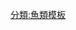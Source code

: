 {{Navbox with collapsible groups
| name = 節甲魚目
| title = [[節甲魚目]]
| state = {{{state|expanded}}}
| selected = {{{1|}}}
| bodyclass = hlist

| group1 = {{Nobold|{{Small|
* 界: [[動物界]]
* 門: [[脊索動物門]]
* 亞門: [[脊椎動物亞門]]
* 下門: [[有頷下門]]
* 綱：[[盾皮魚綱]]
}}}}
| list1 =
  {{Navbox|subgroup
  | group1 = [[有頜下門]]
  | list1 =
    {{Navbox|subgroup
    | list1 =
** 參見[[Template:有頜下門|有頜下門]]
    | group2 = [[盾皮魚綱]]
    | list2 =
      {{Navbox|subgroup
      | list1 =
** 參見[[Template:Placodermi|盾皮魚綱]]
      | group2 = [[節甲魚目]]
      | list2 =
** 見下文↓
      }}
    }}
  }}

| group2 = [[節甲魚目]]
| abbr2 = Ar.
| image2 = [[File:Actinolepis tuberculata.jpg|120px|''Actinolepis tuberculata'']]
| list2 = 
  {{Navbox|subgroup
  | group1 = {{le|輻紋魚亞目|Actinolepidoidei}}<sup><small> {{nowrap|([[並系群]])}}</small></sup>
  | list1 =
    {{Navbox|subgroup
    | list1 =
* {{le|Aethaspis}}
* {{le|Aleosteus}}
* {{le|Anarthraspis}}
* {{le|Baringaspis}}
* {{le|Bryantolepis}}
* {{le|Erikaspis}}
* {{le|Eskimaspis}}
* {{le|Heightingtonaspis}}
* {{le|Kujdanowiaspis}}
* {{le|Lataspis}}
* {{le|Lehmanosteus}}
* {{le|Mediaspis}}
* {{le|Proaethaspis}}
* {{le|Sigaspis}}
* {{le|Simblaspis}}
    | group2 = {{le|輻紋魚科|Actinolepidae}}<sup> {{nowrap|<small>([[並系群]])</small>}}</sup>
    | list2 =
* {{le|輻紋魚屬|Actinolepis (placoderm)}}
* {{le|Ailuracantha}}
* {{le|Bollandaspis}}
* {{le|斯氏魚屬|Szeaspis}}
    | group3 = {{le|南極盾魚科|Antarctaspidae}}<sup> {{nowrap|<small>([[並系群]])</small>}}</sup>
    | list3 =
* {{le|南極盾魚屬|Antarctaspis}}
* {{le|Qataraspis}}
* {{le|郁江魚屬|Yujiangolepis}}
* {{le|坡塘魚屬|Potangaspis}}
    | group4 = [[葉鱗魚目]]
    | list4 =
* {{le|南方葉鱗魚屬|Austrophyllolepis}}
* {{le|Cowralepis}}
* {{le|Gavinaspis}}
* {{le|葉鱗魚屬|Phyllolepis}}
* {{le|Placolepis}}
    | group5 = {{le|烏塔古納魚科|Wuttagoonaspidae}}
    | list5 =
* {{le|烏塔古納魚屬|Wuttagoonaspis}}
* {{le|彝民魚屬|Yiminaspis}}
    }}
  | group2 =  {{nowrap|{{le|菲里克特魚亞目|Phlyctaenioidei}}<sup><small> ([[並系群]])</small></sup>}}
  | list2 =
    {{Navbox|subgroup
    | list1 =
* {{le|Dicksonosteus}}
    | group2 = {{le|菲里克特魚科|Phlyctaeniidae}}
    | list2 =
* {{le|Aggeraspis}}
* {{le|Cartieraspis}}
* {{le|Diadsomaspis}}
* {{le|Elegantaspis}}
* {{le|新菲里克特魚屬|Neophlyctaenius}}
* {{le|Pageauaspis}}
* {{le|菲里克特魚屬|Phlyctaenius}}
    | group3 = {{le|窄鱗魚科|Arctolepididae}}
    | list3 =
* {{le|窄鱗魚屬|Arctolepis}}
* {{le|Heintzosteus}}
* {{le|Huginaspis}}
* [[中華貴州魚|貴州魚屬]]
    | group4 = {{le|格陵蘭魚科|Groenlandaspididae}}
    | list4 =
* {{le|非洲魚屬|Africanaspis}}
* {{le|Boomeraspis}}
* {{le|格陵蘭魚屬|Groenlandaspis}}
* {{le|Mithakaspis}}
* {{le|Mulgaspis}}
* {{le|Tiaraspis}}
* {{le|Turrisaspis}}
    | group5 = {{le|威氏魚科|Williamsaspididae}}
    | list5 =
* {{le|Elvaspis}}
* {{le|威氏魚屬|Williamsaspis}}
    }}
  | group3 = {{le|短胸魚亞目|Brachythoraci}}
  | list3 =
**見下文↓
  }}

| group3 = {{le|短胸魚亞目|Brachythoraci}}
| abbr3 = B.
| image3 = [[File:C cuspidatus.png|140px|''Coccosteus cuspidatus'']]
| list3 =
  {{Navbox|subgroup
  | group1 = {{le|短胸魚亞目|Brachythoraci|短<br>胸<br>魚<br>亞<br>目}}
  | list1 =
    {{Navbox|subgroup
    | list1 =
      {{Navbox|subgroup
      | list1 =
* {{le|Antineosteus}}
* {{le|Gemuendenaspis}}
* {{le|Maideria}}
      | group2 = {{le|Holonematidae}}
      | list2 =
* {{le|Artesonema}}
* {{le|Belemnacanthus}}
* {{le|Bimbianga}}
* {{le|Deirosteus}}
* {{le|Deveonema}}
* {{le|Gyroplacosteus}}
* {{le|Holonema}}
* {{le|Megaloplax}}
* {{le|Rhenonema}}
* {{le|Tropidosteus}}
* {{le|Tropinema}}
      | group3 = {{le|Homosteidae}}
      | list3 =
        {{Navbox|subgroup
        | list1 =
* {{le|Angarichthys}}
* {{le|Cathlesichthys}}
* {{le|Dhanguura}}
* {{le|Euleptaspis}}
* {{le|Luetkeichthys}}
        | group2 = {{le|Migmatocephala}}
        | list2 =
* {{le|Antineosteus}}
* {{le|Atlantidosteus}}
* {{le|Homosteus}}
* {{le|Taemasosteus}}
* {{le|Tityosteus}}
        }}
      | group4 = {{le|巴坎魚科|Buchanosteidae}}
      | list4 =
* {{le|砂魚屬|Arenipiscis}}
* {{le|巴坎魚屬|Buchanosteus}}
* {{le|Burrinjucosteus}}
* {{le|Errolosteus}}
* {{le|古拉丁魚屬|Goodradigbeeon}}
* {{le|副巴坎魚屬|Parabuchanosteus}}
* {{le|Toombsosteus}}
* {{le|Uralosteus}}
      }}
    | group2 = {{le|真短胸魚類|Eubrachythoraci|真<br>短<br>胸<br>魚<br>類}}
    | list2 =
      {{Navbox|subgroup
      | group1 = {{le|粒骨魚類|Coccosteomorphi|粒<br>骨<br>魚<br>類}}
      | list1 =
        {{Navbox|subgroup
        | list1 =
* {{le|Incisoscutum}}
        | group2 = {{le|Camuropiscidae}}
        | list2 =
* {{le|Camuropiscis}}
* {{le|Fallacosteus}}
* {{le|Latocamurus}}
* {{le|Simosteus}}
* {{le|羅佛魚屬|Rolfosteus}}
* {{le|Tubonasus}}
        | group3 = {{le|粒骨魚科|Coccosteidae}}
        | list3 =
* {{le|Belgiosteus}}
* {{le|Clarkeosteus}}
* {{le|粒骨魚屬|Coccosteus}}
* {{le|Dickosteus}}
* {{le|舊城魚屬|Jiuchengia}}
* {{le|利沃魚屬|Livosteus}}
* {{le|Millerosteus}}
* {{le|原霸魚屬|Protitanichthys}}
* {{le|Watsonosteus}}
        | group4 = {{le|Plourdosteidae}}
        | list4 =
* {{le|Compagopiscis}}
* {{le|Gogopiscis}}
* {{le|Kimberleyichthys}}?
* {{le|Leptodontichthys}}
* {{le|Menamaraspis}}
* {{le|Plourdosteus}}
        | group5 = {{le|托羅魚科|Torosteidae}}
        | list5 =
* {{le|Eldenosteus}}
* {{le|哈里圖姆斯魚屬|Harrytoombsia}}
* {{le|托羅魚屬|Torosteus}}
        }}
      | list2 =
        {{Navbox|subgroup
        | group1 = {{le|厚甲魚類|Pachyosteomorphi}}
        | list1 =
**見下文↓
        }}
      }}
    }}
  }}

| group4 = {{le|厚甲魚類|Pachyosteomorphi}}
| abbr4 = P.
| image4 = [[File:202010 Dunkleosteus telleri.svg|120px|''Dunkleosteus telleri'']]
| list4 =
  {{Navbox|subgroup
  | group1 = {{le|厚甲魚類|Pachyosteomorphi|厚<br>甲<br>魚<br>類}}
  | list1 =
    {{Navbox|subgroup
    | list1 =
      {{Navbox|subgroup
      | list1 =
* {{le|Leptosteus}}
* {{le|Rachiosteus}}
      | group2 = {{le|Brachydeiridae}}
      | list2 =
* {{le|Brachydeirus}}
* {{le|Oxyosteus}}
* {{le|Synauchenia}}
      | group3 = {{le|鄧氏魚總科|Dunkleosteoidea}}
      | list3 =
        {{Navbox|subgroup
        | list1 =
* {{le|Westralichthys}}
        | group2 = {{le|盤溪魚科|Panxiosteidae}}
        | list2 =
* {{le|Janiosteus}}
* {{le|Kimberleyichthys}}?
* {{le|盤溪魚屬|Panxiosteus}}
* {{le|普爾德魚屬|Plourdosteus}}?
        | group3 = [[鄧氏魚科]]
        | list3 =
* [[邓氏鱼属|鄧氏魚屬]]
* [[伊斯特盾皮魚|伊斯曼魚屬]]
* {{le|Golshanichthys}}
* {{le|Herasmius}}
* [[异骨鱼属|異骨魚屬]]
* {{le|Hussakofia}}
* [[江油鱼属|江油魚屬]]
* [[香水魚屬]]
* [[尹氏鱼属|尹氏魚屬]]
        }}
      }}
    | group2 = {{le|缺棘短胸魚類|Aspinothoracidi|缺<br>棘<br>短<br>胸<br>魚<br>類}}
    | list2 =
      {{Navbox|subgroup
      | list1 =
* {{le|邦加特魚屬|Bungartius}}
* {{le|Erromenosteus}}
* {{le|Hadrosteus}}
* {{le|霸魚屬|Titanichthys}}
      | group2 = [[恐魚科]]<sup> {{nowrap|<small>([[並系群]])</small>}}</sup>
      | list2 =
* {{le|布倫頓魚屬|Bruntonichthys}}
* {{le|布勒魚屬|Bullerichthys}}
* {{le|恐魚屬|Dinichthys}}
* {{le|原霸魚屬|Protitanichthys}}
* {{le|鱗頜魚屬|Squamatognathus}}
* {{le|海恩茲魚屬|Heintzichthys}}
      | group3 = {{le|Mylostomatidae}}
      | list3 =
* {{le|Dinomylostoma}}
* {{le|Kendrickichthys}}
* {{le|Mylostoma}}
* {{le|Tafilalichthys}}
      | group4 = {{le|月骨魚科|Selenosteidae}}
      | list4 =
* {{le|Braunosteus}}
* {{le|龍口魚屬|Draconichthys}}
* {{le|Enseosteus}}
* {{le|Gymnotrachelus}}
* {{le|Melanosteus}}
* {{le|Microsteus}}
* {{le|Pachyosteus}}
* {{le|Paramylostoma}}
* {{le|瘤骨魚屬|Phymosteus}}
* {{le|Rhinosteus}}
* {{le|月骨魚屬|Selenosteus}}
* {{le|Stenosteus}}
* {{le|華特魚屬|Walterosteus}}
      | group5 = {{le|Trematosteidae}}
      | list5 =
* {{le|Belosteus}}
* {{le|Brachyosteus}}
* {{le|Cyrtosteus}}
* {{le|Parabelosteus}}
* {{le|Trematosteus}}
      }}
    }}
  }}
}}<noinclude>

{{Collapsible option}}
[[分類:魚類模板]]
</noinclude>